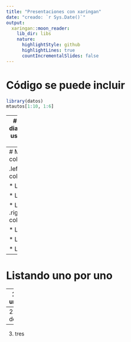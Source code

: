 ```yaml
---
title: "Presentaciones con xaringan"
date: "creado: `r Sys.Date()`"
output:
  xaringan::moon_reader:
    lib_dir: libs
    nature:
      highlightStyle: github
      highlightLines: true
      countIncrementalSlides: false
---
```


# Código se puede incluir

```r
library(datos)
mtautos[1:10, 1:6]
```

---
# Nueva diapositiva usando `---`

```r
suppressMessages(library(ggplot2)) 
ggplot() +
  geom_histogram(aes(ciudad), data = millas, bins = 10)
```


---
# Multiple columnas

.left-column[

* Lista 1

* Lista 2

* Lista 3
]
.right-column[

* Lista 1

* Lista 2

* Lista 3
]

---
# Listando uno por uno



--
1. uno


--
2. dos


--
3. tres

